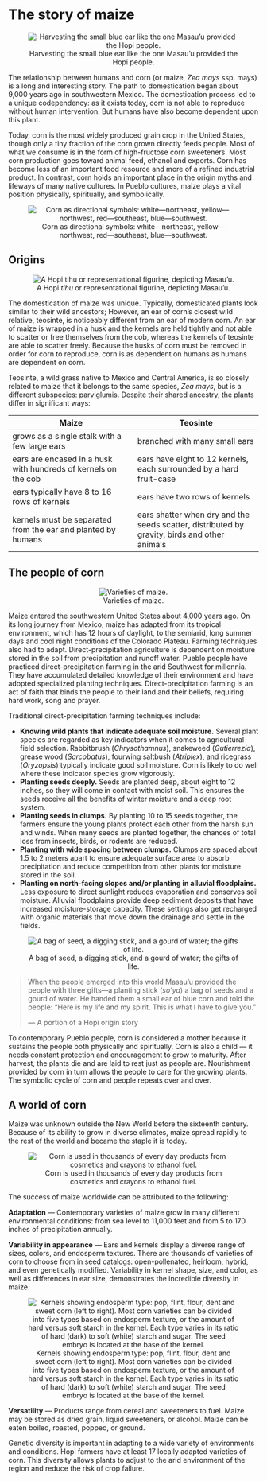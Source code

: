 # The story of maize
<div style="text-align: center;">
![Harvesting the small blue ear like the one Masau'u provided the Hopi people.](./images/chapter_2_header.jpg)
</div>

The relationship between humans and corn (or maize, *Zea mays* ssp. mays) is a long and interesting story. The path to domestication began about 9,000 years ago in southwestern Mexico. The domestication process led to a unique codependency: as it exists today, corn is not able to reproduce without human intervention. But humans have also become dependent upon this plant.  

Today, corn is the most widely produced grain crop in the United States, though only a tiny fraction of the corn grown directly feeds people. Most of what we consume is in the form of high-fructose corn sweeteners. Most corn production goes toward animal feed, ethanol and exports. Corn has become less of an important food resource and more of a refined industrial product. In contrast, corn holds an important place in the origin myths and lifeways of many native cultures. In Pueblo cultures, maize plays a vital position physically, spiritually, and symbolically.

<div style="text-align: center;">
![Corn as directional symbols: white—northeast, yellow—northwest, red—southeast, blue—southwest.](./images/directional_corn.jpg)
</div>

## Origins
<div style="text-align: center;">
![A Hopi *tihu* or representational figurine, depicting Masau'u.](./images/section_2.1_origin.jpg)
</div>

The domestication of maize was unique. Typically, domesticated plants look similar to their wild ancestors; However, an ear of corn's closest wild relative, teosinte, is noticeably different from an ear of modern corn. An ear of maize is wrapped in a husk and the kernels are held tightly and not able to scatter or free themselves from the cob, whereas the kernels of teosinte are able to scatter freely. Because the husks of corn must be removed in order for corn to reproduce, corn is as dependent on humans as humans are dependent on corn.
<!-- <div style="text-align: center;"> -->
<!-- ![Maize differs from its closest wild relative, teosinte. Copyright Oxford University Press, all rights reserved.](./images/teosinte.jpg) -->
<!-- </div> -->

Teosinte, a wild grass native to Mexico and Central America, is so closely related to maize that it belongs to the same species, *Zea mays*, but is a different subspecies: parviglumis. Despite their shared ancestry, the plants differ in significant ways:

| **Maize** | **Teosinte** |
| --- | --- |
| grows as a single stalk with a few large ears | branched with many small ears |
| ears are encased in a husk with hundreds of kernels on the cob | ears have eight to 12 kernels, each surrounded by a hard fruit-case |
| ears typically have 8 to 16 rows of kernels | ears have two rows of kernels |
| kernels must be separated from the ear and planted by humans | ears shatter when dry and the seeds scatter, distributed by gravity, birds and other animals |

## The people of corn

<div style="text-align: center;">
![Varieties of maize.](./images/varieties.jpg)
</div>

Maize entered the southwestern United States about 4,000 years ago. On its long journey from Mexico, maize has adapted from its tropical environment, which has 12 hours of daylight, to the semiarid, long summer days and cool night conditions of the Colorado Plateau. Farming techniques also had to adapt. Direct-precipitation agriculture is dependent on moisture stored in the soil from precipitation and runoff water. Pueblo people have practiced direct-precipitation farming in the arid Southwest for millennia. They have accumulated detailed knowledge of their environment and have adopted specialized planting techniques. Direct-precipitation farming is an act of faith that binds the people to their land and their beliefs, requiring hard work, song and prayer.

Traditional direct-precipitation farming techniques include:

- **Knowing wild plants that indicate adequate soil moisture.** Several plant species are regarded as key indicators when it comes to agricultural field selection. Rabbitbrush (*Chrysothamnus*), snakeweed (*Gutierrezia*), grease wood (*Sarcobatus*), fourwing saltbush (*Atriplex*), and ricegrass (*Oryzopsis*) typically indicate good soil moisture. Corn is likely to do well where these indicator species grow vigorously.
- **Planting seeds deeply.** Seeds are planted deep, about eight to 12 inches, so they will come in contact with moist soil. This ensures the seeds receive all the benefits of winter moisture and a deep root system. 
- **Planting seeds in clumps.** By planting 10 to 15 seeds together, the farmers ensure the young plants protect each other from the harsh sun and winds. When many seeds are planted together, the chances of total loss from insects, birds, or rodents are reduced.
- **Planting with wide spacing between clumps.** Clumps are spaced about 1.5 to 2 meters apart to ensure adequate surface area to absorb precipitation and reduce competition from other plants for moisture stored in the soil.
- **Planting on north-facing slopes and/or planting in alluvial floodplains.** Less exposure to direct sunlight reduces evaporation and conserves soil moisture. Alluvial floodplains provide deep sediment deposits that have increased moisture-storage capacity. These settings also get recharged with organic materials that move down the drainage and settle in the fields.

<div style="text-align: center;">
![A bag of seed, a digging stick, and a gourd of water; the gifts of life.](./images/gifts_of_life.jpg)
</div>

> When the people emerged into this world Masau'u provided the people with three gifts---a planting stick (*so'ya*) a bag of seeds and a gourd of water. He handed them a small ear of blue corn and told the people: "Here is my life and my spirit. This is what I have to give you."
>
> --- A portion of a Hopi origin story

To contemporary Pueblo people, corn is considered a mother because it sustains the people both physically and spiritually. Corn is also a child --- it needs constant protection and encouragement to grow to maturity. After harvest, the plants die and are laid to rest just as people are. Nourishment provided by corn in turn allows the people to care for the growing plants. The symbolic cycle of corn and people repeats over and over.

## A world of corn

Maize was unknown outside the New World before the sixteenth century. Because of its ability to grow in diverse climates, maize spread rapidly to the rest of the world and became the staple it is today.

<div style="text-align: center;">
![Corn is used in thousands of every day products from cosmetics and crayons to ethanol fuel.](./images/corn_uses.jpg)
</div>

The success of maize worldwide can be attributed to the following:

**Adaptation** — Contemporary varieties of maize grow in many different environmental conditions: from sea level to 11,000 feet and from 5 to 170 inches of precipitation annually.

**Variability in appearance** — Ears and kernels display a diverse range of sizes, colors, and endosperm textures. There are thousands of varieties of corn to choose from in seed catalogs: open-pollenated, heirloom, hybrid, and even genetically modified. Variability in kernel shape, size, and color, as well as differences in ear size, demonstrates the incredible diversity in maize.

<div style="text-align: center;">
![Kernels showing endosperm type: pop, flint, flour, dent and sweet corn (left to right). Most corn varieties can be divided into five types based on endosperm texture, or the amount of hard versus soft starch in the kernel. Each type varies in its ratio of hard (dark) to soft (white) starch and sugar. The seed embryo is located at the base of the kernel.](./images/endosperm_types.jpg)
</div>

**Versatility** — Products range from cereal and sweeteners to fuel. Maize may be stored as dried grain, liquid sweeteners, or alcohol. Maize can be eaten boiled, roasted, popped, or ground.

Genetic diversity is important in adapting to a wide variety of environments and conditions. Hopi farmers have at least 17 locally adapted varieties of corn. This diversity allows plants to adjust to the arid environment of the region and reduce the risk of crop failure.
